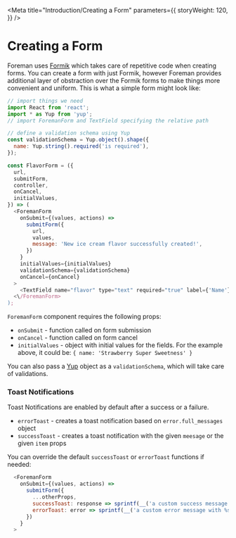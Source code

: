 
<Meta
  title="Introduction/Creating a Form"
  parameters={{
    storyWeight: 120,
  }}
/>

# Creating a Form

Foreman uses [Formik](https://jaredpalmer.com/formik/) which takes care of repetitive code when creating forms.
You can create a form with just Formik, however Foreman provides additional layer of obstraction over the Formik forms to make things more convenient and uniform. This is what a simple form might look like:

```js
// import things we need
import React from 'react';
import * as Yup from 'yup';
// import ForemanForm and TextField specifying the relative path

// define a validation schema using Yup
const validationSchema = Yup.object().shape({
  name: Yup.string().required('is required'),
});

const FlavorForm = ({
  url,
  submitForm,
  controller,
  onCancel,
  initialValues,
}) => (
  <ForemanForm
    onSubmit={(values, actions) =>
      submitForm({
        url,
        values,
        message: 'New ice cream flavor successfully created!',
      })
    }
    initialValues={initialValues}
    validationSchema={validationSchema}
    onCancel={onCancel}
  >
    <TextField name="flavor" type="text" required="true" label={'Name'} />
  <\/ForemanForm>
);
```

`ForemanForm` component requires the following props:

- `onSubmit` - function called on form submission
- `onCancel` - function called on form cancel
- `initialValues` - object with initial values for the fields. For the example above, it could be: `{ name: 'Strawberry Super Sweetness' }`

You can also pass a [Yup](https://github.com/jquense/yup) object as a `validationSchema`, which will take care of validations.

### Toast Notifications

Toast Notifications are enabled by default after a success or a failure.
- `errorToast` - creates a toast notification based on `error.full_messages` object 
- `successToast` - creates a toast notification with the given `meesage` or the given `item` props

You can override the default `successToast` or `errorToast` functions if needed:

```js
  <ForemanForm
    onSubmit={(values, actions) =>
      submitForm({
        ...otherProps,
        successToast: response => sprintf(__('a custom success message with %s'), response.data.item),
        errorToast: error => sprintf(__('a custom error message with %s'), error.response.data.error.item),
      })
    }
  >
```
